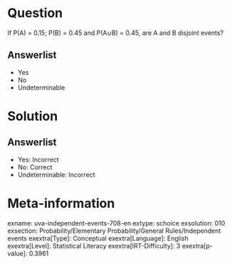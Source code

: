 Question
========

If P(A) = 0.15; P(B) = 0.45 and P(A∪B) = 0.45, are A and B disjoint events?

Answerlist
----------

* Yes
* No
* Undeterminable

Solution
========

Answerlist
----------

* Yes: Incorrect
* No: Correct
* Undeterminable: Incorrect

Meta-information
================
exname: uva-independent-events-708-en
extype: schoice
exsolution: 010
exsection: Probability/Elementary Probability/General Rules/Independent events
exextra[Type]: Conceptual
exextra[Language]: English
exextra[Level]: Statistical Literacy
exextra[IRT-Difficulty]: 3
exextra[p-value]: 0.3961
